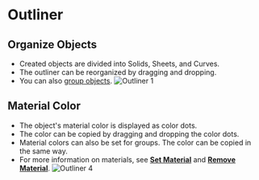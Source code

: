 # Outliner

## Organize Objects

- Created objects are divided into Solids, Sheets, and Curves.
- The outliner can be reorganized by dragging and dropping.
- You can also [group objects](./group-objects).
![Outliner 1](/img/outliner-01.png)

## Material Color

- The object's material color is displayed as color dots.
- The color can be copied by dragging and dropping the color dots.
- Material colors can also be set for groups. The color can be copied in the same way.
- For more information on materials, see [**Set Material**](../common/set-material) and [**Remove Material**](../common/remove-material).
![Outliner 4](/img/outliner-04.png)














